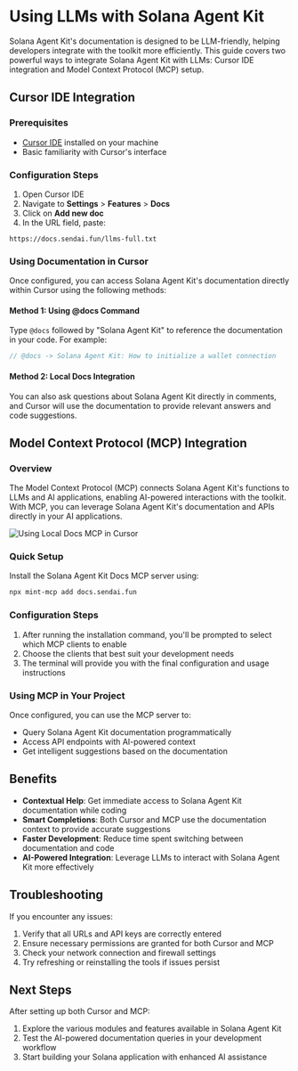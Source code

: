 # Using LLMs with Solana Agent Kit

Solana Agent Kit's documentation is designed to be LLM-friendly, helping developers integrate with the toolkit more efficiently. This guide covers two powerful ways to integrate Solana Agent Kit with LLMs: Cursor IDE integration and Model Context Protocol (MCP) setup.

## Cursor IDE Integration

### Prerequisites

- [Cursor IDE](https://cursor.sh) installed on your machine
- Basic familiarity with Cursor's interface

### Configuration Steps

1. Open Cursor IDE
2. Navigate to **Settings** > **Features** > **Docs**
3. Click on **Add new doc**
4. In the URL field, paste:

```
https://docs.sendai.fun/llms-full.txt
```

### Using Documentation in Cursor

Once configured, you can access Solana Agent Kit's documentation directly within Cursor using the following methods:

#### Method 1: Using @docs Command

Type `@docs` followed by "Solana Agent Kit" to reference the documentation in your code. For example:

```typescript
// @docs -> Solana Agent Kit: How to initialize a wallet connection
```

#### Method 2: Local Docs Integration

You can also ask questions about Solana Agent Kit directly in comments, and Cursor will use the documentation to provide relevant answers and code suggestions.

## Model Context Protocol (MCP) Integration

### Overview

The Model Context Protocol (MCP) connects Solana Agent Kit's functions to LLMs and AI applications, enabling AI-powered interactions with the toolkit. With MCP, you can leverage Solana Agent Kit's documentation and APIs directly in your AI applications.

![Using Local Docs MCP in Cursor](https://ik.imagekit.io/scriptscrypt/SendAI/sendai-mcp-docs.png)

### Quick Setup

Install the Solana Agent Kit Docs MCP server using:

```bash
npx mint-mcp add docs.sendai.fun
```

### Configuration Steps

1. After running the installation command, you'll be prompted to select which MCP clients to enable
2. Choose the clients that best suit your development needs
3. The terminal will provide you with the final configuration and usage instructions

### Using MCP in Your Project

Once configured, you can use the MCP server to:
- Query Solana Agent Kit documentation programmatically
- Access API endpoints with AI-powered context
- Get intelligent suggestions based on the documentation

## Benefits

- **Contextual Help**: Get immediate access to Solana Agent Kit documentation while coding
- **Smart Completions**: Both Cursor and MCP use the documentation context to provide accurate suggestions
- **Faster Development**: Reduce time spent switching between documentation and code
- **AI-Powered Integration**: Leverage LLMs to interact with Solana Agent Kit more effectively

## Troubleshooting

If you encounter any issues:

1. Verify that all URLs and API keys are correctly entered
2. Ensure necessary permissions are granted for both Cursor and MCP
3. Check your network connection and firewall settings
4. Try refreshing or reinstalling the tools if issues persist

## Next Steps

After setting up both Cursor and MCP:
1. Explore the various modules and features available in Solana Agent Kit
2. Test the AI-powered documentation queries in your development workflow
3. Start building your Solana application with enhanced AI assistance
